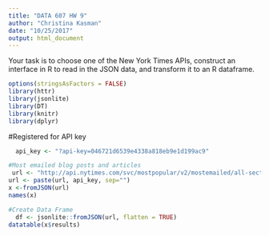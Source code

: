 ```yaml
---
title: "DATA 607 HW 9"
author: "Christina Kasman"
date: "10/25/2017"
output: html_document
---
```

Your task is to choose one of the New York Times APIs, construct an interface in R to read in the JSON data, and transform it to an R dataframe.

```r
options(stringsAsFactors = FALSE)
library(httr)
library(jsonlite)
library(DT)
library(knitr)
library(dplyr)
```

#Registered for API key
```r
  api_key <- "?api-key=046721d6539e4338a818eb9e1d199ac9"
```

```r
#Most emailed blog posts and articles
 url <- "http://api.nytimes.com/svc/mostpopular/v2/mostemailed/all-sections/1.json"
url <- paste(url, api_key, sep="")
x <-fromJSON(url)
names(x)

```

```r
#Create Data Frame
  df <- jsonlite::fromJSON(url, flatten = TRUE)
datatable(x$results)
```


